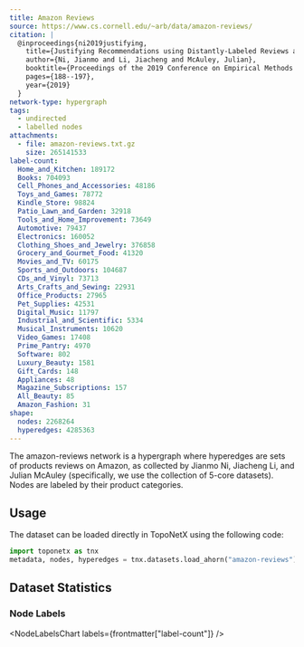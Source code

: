 ```yaml
---
title: Amazon Reviews
source: https://www.cs.cornell.edu/~arb/data/amazon-reviews/
citation: |
  @inproceedings{ni2019justifying,
    title={Justifying Recommendations using Distantly-Labeled Reviews and Fine-Grained Aspects},
    author={Ni, Jianmo and Li, Jiacheng and McAuley, Julian},
    booktitle={Proceedings of the 2019 Conference on Empirical Methods in Natural Language Processing and the 9th International Joint Conference on Natural Language Processing (EMNLP-IJCNLP)},
    pages={188--197},
    year={2019}
  }
network-type: hypergraph
tags:
  - undirected
  - labelled nodes
attachments:
  - file: amazon-reviews.txt.gz
    size: 265141533
label-count:
  Home_and_Kitchen: 189172
  Books: 704093
  Cell_Phones_and_Accessories: 48186
  Toys_and_Games: 78772
  Kindle_Store: 98824
  Patio_Lawn_and_Garden: 32918
  Tools_and_Home_Improvement: 73649
  Automotive: 79437
  Electronics: 160052
  Clothing_Shoes_and_Jewelry: 376858
  Grocery_and_Gourmet_Food: 41320
  Movies_and_TV: 60175
  Sports_and_Outdoors: 104687
  CDs_and_Vinyl: 73713
  Arts_Crafts_and_Sewing: 22931
  Office_Products: 27965
  Pet_Supplies: 42531
  Digital_Music: 11797
  Industrial_and_Scientific: 5334
  Musical_Instruments: 10620
  Video_Games: 17408
  Prime_Pantry: 4970
  Software: 802
  Luxury_Beauty: 1581
  Gift_Cards: 148
  Appliances: 48
  Magazine_Subscriptions: 157
  All_Beauty: 85
  Amazon_Fashion: 31
shape:
  nodes: 2268264
  hyperedges: 4285363
---
```



The amazon-reviews network is a hypergraph where hyperedges are sets of products reviews on Amazon, as collected by Jianmo Ni, Jiacheng Li, and Julian McAuley (specifically, we use the collection of 5-core datasets).
Nodes are labeled by their product categories.

## Usage

The dataset can be loaded directly in TopoNetX using the following code:

```python
import toponetx as tnx
metadata, nodes, hyperedges = tnx.datasets.load_ahorn("amazon-reviews")
```

## Dataset Statistics

<dl className="not-prose grid gap-5 sm:grid-cols-2">
  <Stat title="Nodes" value={formatNumber(frontmatter["shape"]["nodes"])} />
  <Stat title="Node Type" value="Product" />
  <Stat
    title="Hyperedges"
    value={formatNumber(frontmatter["shape"]["hyperedges"])}
  />
  <Stat title="Hyperedge Type" value="Co-purchased Products" />
</dl>

### Node Labels

<NodeLabelsChart labels={frontmatter["label-count"]} />
